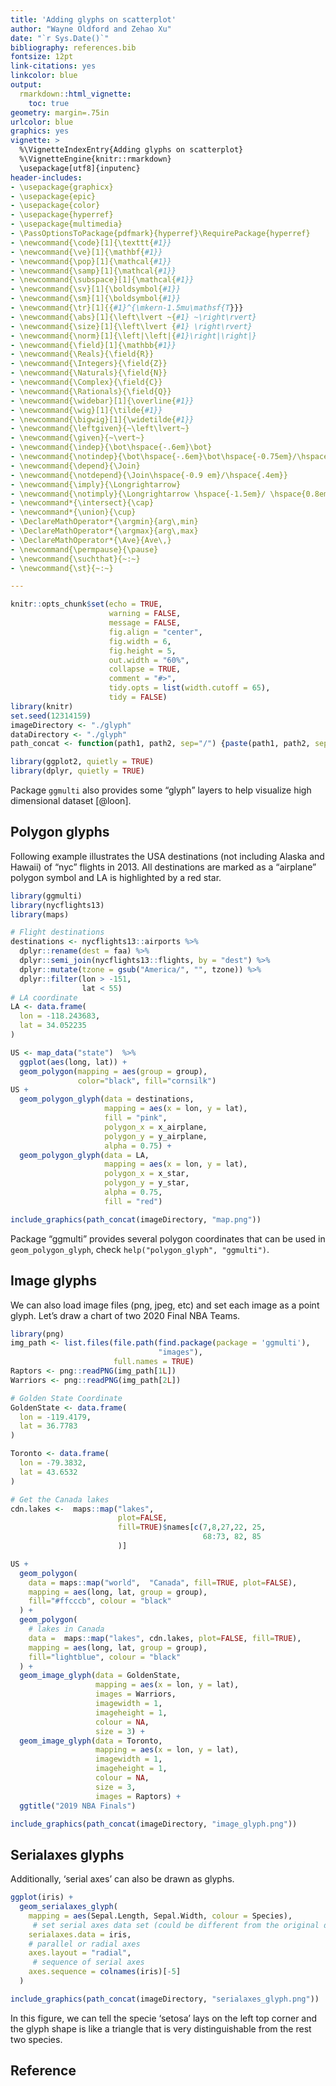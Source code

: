 ```yaml
---
title: 'Adding glyphs on scatterplot'
author: "Wayne Oldford and Zehao Xu"
date: "`r Sys.Date()`"
bibliography: references.bib
fontsize: 12pt
link-citations: yes
linkcolor: blue
output:
  rmarkdown::html_vignette:
    toc: true
geometry: margin=.75in
urlcolor: blue
graphics: yes
vignette: >
  %\VignetteIndexEntry{Adding glyphs on scatterplot}
  %\VignetteEngine{knitr::rmarkdown}
  \usepackage[utf8]{inputenc}
header-includes:
- \usepackage{graphicx}
- \usepackage{epic}
- \usepackage{color}
- \usepackage{hyperref}
- \usepackage{multimedia}
- \PassOptionsToPackage{pdfmark}{hyperref}\RequirePackage{hyperref}
- \newcommand{\code}[1]{\texttt{#1}}
- \newcommand{\ve}[1]{\mathbf{#1}}
- \newcommand{\pop}[1]{\mathcal{#1}}
- \newcommand{\samp}[1]{\mathcal{#1}}
- \newcommand{\subspace}[1]{\mathcal{#1}}
- \newcommand{\sv}[1]{\boldsymbol{#1}}
- \newcommand{\sm}[1]{\boldsymbol{#1}}
- \newcommand{\tr}[1]{{#1}^{\mkern-1.5mu\mathsf{T}}}
- \newcommand{\abs}[1]{\left\lvert ~{#1} ~\right\rvert}
- \newcommand{\size}[1]{\left\lvert {#1} \right\rvert}
- \newcommand{\norm}[1]{\left|\left|{#1}\right|\right|}
- \newcommand{\field}[1]{\mathbb{#1}}
- \newcommand{\Reals}{\field{R}}
- \newcommand{\Integers}{\field{Z}}
- \newcommand{\Naturals}{\field{N}}
- \newcommand{\Complex}{\field{C}}
- \newcommand{\Rationals}{\field{Q}}
- \newcommand{\widebar}[1]{\overline{#1}}
- \newcommand{\wig}[1]{\tilde{#1}}
- \newcommand{\bigwig}[1]{\widetilde{#1}}
- \newcommand{\leftgiven}{~\left\lvert~}
- \newcommand{\given}{~\vert~}
- \newcommand{\indep}{\bot\hspace{-.6em}\bot}
- \newcommand{\notindep}{\bot\hspace{-.6em}\bot\hspace{-0.75em}/\hspace{.4em}}
- \newcommand{\depend}{\Join}
- \newcommand{\notdepend}{\Join\hspace{-0.9 em}/\hspace{.4em}}
- \newcommand{\imply}{\Longrightarrow}
- \newcommand{\notimply}{\Longrightarrow \hspace{-1.5em}/ \hspace{0.8em}}
- \newcommand*{\intersect}{\cap}
- \newcommand*{\union}{\cup}
- \DeclareMathOperator*{\argmin}{arg\,min}
- \DeclareMathOperator*{\argmax}{arg\,max}
- \DeclareMathOperator*{\Ave}{Ave\,}
- \newcommand{\permpause}{\pause}
- \newcommand{\suchthat}{~:~}
- \newcommand{\st}{~:~}

---
```



```r
knitr::opts_chunk$set(echo = TRUE, 
                      warning = FALSE,
                      message = FALSE,
                      fig.align = "center", 
                      fig.width = 6, 
                      fig.height = 5,
                      out.width = "60%", 
                      collapse = TRUE,
                      comment = "#>",
                      tidy.opts = list(width.cutoff = 65),
                      tidy = FALSE)
library(knitr)
set.seed(12314159)
imageDirectory <- "./glyph"
dataDirectory <- "./glyph"
path_concat <- function(path1, path2, sep="/") {paste(path1, path2, sep = sep)}

library(ggplot2, quietly = TRUE)
library(dplyr, quietly = TRUE)
```

Package `ggmulti` also provides some "glyph" layers to help visualize high dimensional dataset [@loon].

## Polygon glyphs

Following example illustrates the USA destinations (not including Alaska and Hawaii) of "nyc" flights in 2013. All destinations are marked as a "airplane" polygon symbol and LA is highlighted by a red star.

```r
library(ggmulti)
library(nycflights13)
library(maps)

# Flight destinations
destinations <- nycflights13::airports %>% 
  dplyr::rename(dest = faa) %>% 
  dplyr::semi_join(nycflights13::flights, by = "dest") %>% 
  dplyr::mutate(tzone = gsub("America/", "", tzone)) %>% 
  dplyr::filter(lon > -151, 
                lat < 55)
# LA coordinate
LA <- data.frame(
  lon = -118.243683,
  lat = 34.052235
)

US <- map_data("state")  %>% 
  ggplot(aes(long, lat)) +
  geom_polygon(mapping = aes(group = group), 
               color="black", fill="cornsilk") 
US + 
  geom_polygon_glyph(data = destinations,
                     mapping = aes(x = lon, y = lat),
                     fill = "pink",
                     polygon_x = x_airplane,
                     polygon_y = y_airplane,
                     alpha = 0.75) + 
  geom_polygon_glyph(data = LA,
                     mapping = aes(x = lon, y = lat),
                     polygon_x = x_star,
                     polygon_y = y_star, 
                     alpha = 0.75, 
                     fill = "red")
```

```r
include_graphics(path_concat(imageDirectory, "map.png"))
```

Package "ggmulti" provides several polygon coordinates that can be used in `geom_polygon_glyph`, check `help("polygon_glyph", "ggmulti")`.

## Image glyphs

We can also load image files (png, jpeg, etc) and set each image as a point glyph. Let's draw a chart of two 2020 Final NBA Teams.

```r
library(png)
img_path <- list.files(file.path(find.package(package = 'ggmulti'),
                                 "images"),
                       full.names = TRUE)
Raptors <- png::readPNG(img_path[1L])
Warriors <- png::readPNG(img_path[2L])
```

```r
# Golden State Coordinate
GoldenState <- data.frame(
  lon = -119.4179,
  lat = 36.7783
)

Toronto <- data.frame(
  lon = -79.3832,
  lat = 43.6532
)

# Get the Canada lakes
cdn.lakes <-  maps::map("lakes",
                        plot=FALSE,
                        fill=TRUE)$names[c(7,8,27,22, 25,
                                           68:73, 82, 85
                        )]

US + 
  geom_polygon(
    data = maps::map("world",  "Canada", fill=TRUE, plot=FALSE),
    mapping = aes(long, lat, group = group), 
    fill="#ffcccb", colour = "black"
  ) + 
  geom_polygon(
    # lakes in Canada
    data =  maps::map("lakes", cdn.lakes, plot=FALSE, fill=TRUE),
    mapping = aes(long, lat, group = group), 
    fill="lightblue", colour = "black"
  ) + 
  geom_image_glyph(data = GoldenState,
                   mapping = aes(x = lon, y = lat), 
                   images = Warriors,
                   imagewidth = 1, 
                   imageheight = 1, 
                   colour = NA,
                   size = 3) + 
  geom_image_glyph(data = Toronto,
                   mapping = aes(x = lon, y = lat), 
                   imagewidth = 1, 
                   imageheight = 1, 
                   colour = NA,
                   size = 3,
                   images = Raptors) + 
  ggtitle("2019 NBA Finals")
```

```r
include_graphics(path_concat(imageDirectory, "image_glyph.png"))
```

## Serialaxes glyphs

Additionally, 'serial axes' can also be drawn as glyphs. 

```r
ggplot(iris) +
  geom_serialaxes_glyph(
    mapping = aes(Sepal.Length, Sepal.Width, colour = Species),
     # set serial axes data set (could be different from the original data)
    serialaxes.data = iris,
    # parallel or radial axes
    axes.layout = "radial", 
     # sequence of serial axes
    axes.sequence = colnames(iris)[-5]
  )
```

```r
include_graphics(path_concat(imageDirectory, "serialaxes_glyph.png"))
```

In this figure, we can tell the specie 'setosa' lays on the left top corner and the glyph shape is like a triangle that is very distinguishable from the rest two species.

## Reference
